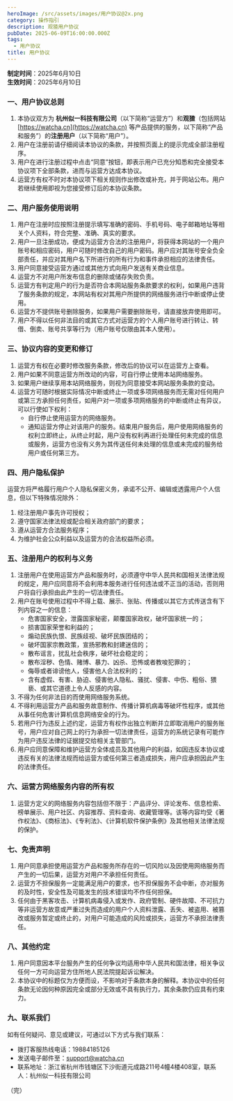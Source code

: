 ```yaml
---
heroImage: /src/assets/images/用户协议@2x.png
category: 操作指引
description: 观猹用户协议
pubDate: 2025-06-09T16:00:00.000Z
tags:
  - 用户协议
title: 用户协议
---
```


**制定时间**：2025年6月10日\
**生效时间**：2025年6月10日

### 一、用户协议总则

1. 本协议双方为 **杭州似一科技有限公司**（以下简称“运营方”）和**观猹**（包括网站 [https://watcha.cn](https://watcha.cn) 等产品提供的服务，以下简称“产品和服务”）的**注册用户**（以下简称“用户”）。
2. 用户在注册前请仔细阅读本协议的条款，并按照页面上的提示完成全部注册程序。
3. 用户在进行注册过程中点击“同意”按钮，即表示用户已充分知悉和完全接受本协议项下全部条款，进而与运营方达成本协议。
4. 运营方有权不时对本协议项下相关规则作出修改或补充，并于网站公布。用户若继续使用即视为您接受修订后的本协议条款。

### 二、用户服务使用说明

1. 用户在注册时应按照注册提示填写准确的密码、手机号码、电子邮箱地址等相关个人资料，符合完整、准确、真实的要求。
2. 用户一旦注册成功，便成为运营方合法的注册用户，将获得本网站的一个用户账号和相应密码，用户可随时修改自己的用户密码。用户应对其账号安全负全部责任，并应对其用户名下所进行的所有行为和事件承担相应的法律责任。
3. 用户同意接受运营方通过或其他方式向用户发送有关商业信息。
4. 运营方不对用户所发布信息的删除或储存失败负责。
5. 运营方有判定用户的行为是否符合本网站服务条款要求的权利，如果用户违背了服务条款的规定，本网站有权对其用户所提供的网络服务进行中断或停止使用。
6. 运营方不提供账号删除服务，如果用户需要删除账号，请直接放弃使用即可。
7. 用户不得以任何非法目的或其它方式对运营方的个人用户账号进行转让、转借、倒卖、账号共享等行为（用户账号仅限由其本人使用）。

### 三、协议内容的变更和修订

1. 运营方有权在必要时修改服务条款，修改后的协议可以在运营方上查看。
2. 用户如果不同意运营方所改动的内容，可自行停止使用本站网络服务。
3. 如果用户继续享用本站网络服务，则视为同意接受本网站服务条款的变动。
4. 运营方可随时根据实际情况中断或终止一项或多项网络服务而无需对任何用户或第三方承担任何责任，如用户对一项或多项网络服务的中断或终止有异议，可以行使如下权利：
   - 自行停止使用运营方的网络服务。
   - 通知运营方停止对该用户的服务。结束用户服务后，用户使用网络服务的权利立即终止，从终止时起，用户没有权利再进行处理任何未完成的信息或服务，运营方也没有义务为其传送任何未处理的信息或未完成的服务给用户或任何第三方。

### 四、用户隐私保护

运营方将严格履行用户个人隐私保密义务，承诺不公开、编辑或透露用户个人信息，但以下特殊情况除外：

1. 经注册用户事先许可授权；
2. 遵守国家法律法规或配合相关政府部门的要求；
3. 遵从运营方合法服务程序；
4. 为维护社会公众利益以及运营方的合法权益所必须。

### 五、注册用户的权利与义务

1. 注册用户在使用运营方产品和服务时，必须遵守中华人民共和国相关法律法规的规定，用户应同意将不会利用本服务进行任何违法或不正当的活动，否则用户将自行承担由此产生的一切法律责任。
2. 用户在账号使用过程中不得上载、展示、张贴、传播或以其它方式传送含有下列内容之一的信息：
   - 危害国家安全，泄露国家秘密，颠覆国家政权，破坏国家统一的；
   - 损害国家荣誉和利益的；
   - 煽动民族仇恨、民族歧视、破坏民族团结的；
   - 破坏国家宗教政策，宣扬邪教和封建迷信的；
   - 散布谣言，扰乱社会秩序，破坏社会稳定的；
   - 散布淫秽、色情、赌博、暴力、凶杀、恐怖或者教唆犯罪的；
   - 侮辱或者诽谤他人，侵害他人合法权利的；
   - 含有虚假、有害、胁迫、侵害他人隐私、骚扰、侵害、中伤、粗俗、猥亵、或其它道德上令人反感的内容。
3. 不得为任何非法目的而使用网络服务系统。
4. 不得利用运营方产品和服务故意制作、传播计算机病毒等破坏性程序，或其他从事任何危害计算机信息网络安全的行为。
5. 若用户行为违反上述约定，运营方有权作出独立判断并立即取消用户的服务账号，用户应对自己网上的行为承担一切法律责任，运营方的系统记录有可能作为用户违反法律的证据提交给相关主管部门。
6. 用户应同意保障和维护运营方全体成员及其他用户的利益，如因违反本协议或违反有关的法律法规而给运营方或任何第三者造成损失，用户应承担因此产生的法律责任。

### 六、运营方网络服务内容的所有权

1. 运营方定义的网络服务内容包括但不限于：产品评分、评论发布、信息检索、榜单展示、用户社区、内容推荐、资料查询、收藏管理等。该等内容均受《著作权法》、《商标法》、《专利法》、《计算机软件保护条例》及其他相关法律法规的保护。

### 七、免责声明

1. 用户同意承担使用运营方产品和服务所存在的一切风险以及因使用网络服务而产生的一切后果，运营方对用户不承担任何责任。
2. 运营方不担保服务一定能满足用户的要求，也不担保服务不会中断，亦对服务的及时性，安全性及可能发生的技术错误均不作任何担保。
3. 任何由于黑客攻击、计算机病毒侵入或发作、政府管制、硬件故障、不可抗力等非运营方故意或严重过失而造成的用户个人资料泄露、丢失、被盗用、被篡改或服务暂定或终止的，对用户可能造成的风险或损失，运营方不承担法律责任。

### 八、其他约定

1. 用户同意因本平台服务产生的任何争议均适用中华人民共和国法律，相关争议任何一方可向运营方住所地人民法院提起诉讼解决。
2. 本协议中的标题仅为方便而设，不影响对于条款本身的解释。本协议中的任何条款无论因何种原因完全或部分无效或不具有执行力，其余条款仍应具有约束力。

### 九、联系我们

如有任何疑问、意见或建议，可通过以下方式与我们联系：

- 拨打客服热线电话：19884185126
- 发送电子邮件至：[support@watcha.cn](mailto:support@watcha.cn)
- 联系地址：浙江省杭州市钱塘区下沙街道元成路211号4幢4楼408室，联系人：杭州似一科技有限公司

（完）
